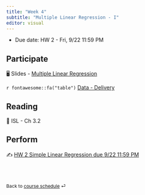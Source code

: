 ```yaml
---
title: "Week 4"
subtitle: "Multiple Linear Regression - I"
editor: visual
---
```


::: callout-important
-   Due date: HW 2 - Fri, 9/22 11:59 PM
:::

## Participate

🖥️ Slides - [Multiple Linear Regression](slides/05-mlr.html)

`r fontawesome::fa("table")` [Data - Delivery](/slides/data/data-ex-3-1.csv)

## Reading

📖 ISL - Ch 3.2

## Perform

✍️ [HW 2 Simple Linear Regression due 9/22 11:59 PM](../hw/hw-2.html)

<br><br>

::: {style="font-size: 0.875em;"}
Back to [course schedule](/ "Course schedule") ⏎
:::
